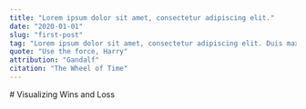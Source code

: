 ---
title: "Lorem ipsum dolor sit amet, consectetur adipiscing elit."
date: "2020-01-01"
slug: "first-post"
tag: "Lorem ipsum dolor sit amet, consectetur adipiscing elit. Duis maximus massa vel urna interdum, ac pulvinar nisl porta."
quote: "Use the force, Harry"
attribution: "Gandalf"
citation: "The Wheel of Time"
---


<main style={{'textAlign': 'center'}}>
# Visualizing Wins and Loss
<WinLossBarchart 
    data={[{wins: 12, losses: 5},{wins: 14, losses: 1},{wins: 6, losses: 14},{wins: 9, losses: 10},{wins: 10, losses: 10}]}
    winColour="#005AB5"
    lossColour="#DC3220"
    barHeight={20}
    width={500}
    spacing={2}
/>

</main>

